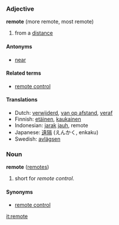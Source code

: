 === Adjective ===
'''remote''' (more remote, most remote)

#from a [[distance]]

====Antonyms====
*[[near]]

====Related terms====
*[[remote control]]

==== Translations ====
*Dutch: [[verwijderd]], [[van op afstand]], [[veraf]]
*Finnish: [[etäinen]], [[kaukainen]]
*Indonesian: [[jarak]] [[jauh]], remote
*Japanese: [[遠隔]] (えんかく, enkaku)
*Swedish: [[avlägsen]]

===Noun===
'''remote''' ([[remotes]])

# short for ''remote control''.

====Synonyms====
*[[remote control]]

[[it:remote]]